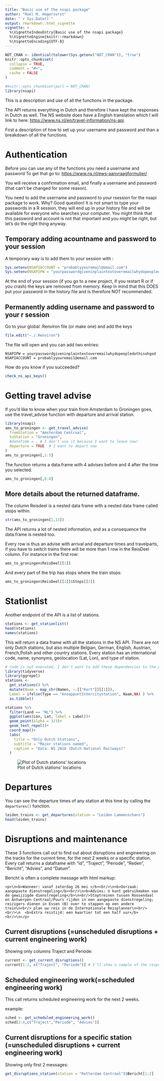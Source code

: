```yaml
---
title: "Basic use of the nsapi package"
author: "Roel M. Hogervorst"
date: "`r Sys.Date()`"
output: rmarkdown::html_vignette
vignette: >
  %\VignetteIndexEntry{Basic use of the nsapi package}
  %\VignetteEngine{knitr::rmarkdown}
  %\VignetteEncoding{UTF-8}
---
```


```r
NOT_CRAN <- identical(tolower(Sys.getenv("NOT_CRAN")), "true")
knitr::opts_chunk$set(
  collapse = TRUE,
  comment = "#>", 
  cache = FALSE
)

#knitr::opts_chunk$set(purl = NOT_CRAN)
library(nsapi)
```


This is a description and use of all the functions in the package.

The API returns everything in Dutch and therefore I have kept the responses in Dutch as well. The NS website does have a English translation which I will link to here: 
<https://www.ns.nl/en/travel-information/ns-api>.

First a description of how to set up your username and password and than a breakdown of all the functions.

# Authentication
Before you can use any of the functions you need a username and password
To get that go to: <https://www.ns.nl/ews-aanvraagformulier/>

You will receive a confirmation email, and finally a username and password (that can't be changed for some reason).

You need to add the username and password to your rsession for the nsapi package to work.
Why? Good question! It is not smart to type your passwords in a R session, they will end up in your history file and will be available for everyone who searches your computer. 
You might think that this password and account is not that important and you might be right, but let's do the right thing anyway.

## Temporary adding acountname and password to your session
A temporary way is to add them to your session with :

```r
Sys.setenv(NSAPIACCOUNT = "probablyyouremail@email.com")
Sys.setenv(NSAPIPW = "yourpasswordgiveninplaintextoveremailwhydopeopledothisohgod")
```

At the end of your session (if you go to a new project, if you restart R or if you crash) the keys are removed from memory. Keep in mind that this DOES put your password in the history file and is therefore NOT recommended. 

## Permanently adding username and password to your r session

Go to your global .Renviron file (or make one) and add the keys
```r
file.edit("~./.Renviron")
```

The file will open and you can add two entries:

```
NSAPIPW = yourpasswordgiveninplaintextoveremailwhydopeopledothisohgod
NSAPIACCOUNT = probablyyouremail@email.com
```

How do you know if you succeeded?

```r
check_ns_api_keys()
```


# Getting travel advise

If you'd like to know when your train from Amsterdam to Groningen goes,
use the travel_advise function with departure and arrival station. 

```r
library(nsapi)
ams_to_groningen <- get_travel_advise(
  fromStation = "Amsterdam Centraal",
  toStation = "Groningen",
  #dateTime = , # I don't use it because I want to leave now!
  departure = TRUE  # I want to depart now
)
ams_to_groningen[,1:5]
```

The function returns a data.frame with 4 advises before and 4 after the time you selected.

```r
ams_to_groningen[,6:8]
```

## More details about the returned dataframe.
The column Reisdeel is a nested data frame with a nested data frame called stops within. 

```r
str(ams_to_groningen[1,13])
```
 The API returns a lot of nested information, and as a consequence the data.frame is nested too.

Every row is thus an advise with arrival and departure times and travelparts,
if you have to switch trains there will be more than 1 row in the ReisDeel column.
For instance in the first row:

```r
ams_to_groningen$ReisDeel[[1]]
```

And every part of the trip has stops where the train stops:

```r
ams_to_groningen$ReisDeel[[1]]$Stops[[2]]
```

# Stationlist
Another endpoint of the API is a list of stations. 

```r
stations <- get_stationlist()
head(stations)
names(stations)
```

This will return a data frame with all the stations in the NS API.
There are not only Dutch stations, but also multiple Belgian, German, English, Austrian, French,Polish and other country stations. 
Every station has an international code, name, synonyms, geolocation (Lat, Lon), and type of station. 

```r
# code is not executed, I don't want to add these dependencies to the package
library(tidyverse)
library(ggrepel)
stations <- 
  get_stations() %>% 
  mutate(Naam = map_chr(Namen, ~.[["Kort"]][[1]]),
  Label = ifelse(Type == "knooppuntIntercitystation", Naam,NA) ) %>% 
  as.tibble() 

stations %>% 
  filter(Land == "NL") %>% 
  ggplot(aes(Lon, Lat, label = Label))+ 
  geom_point(alpha = 1/3)+
  geom_text_repel()+
  coord_map()+
  labs(
    title = "Only Dutch Stations",
    subtitle = "Major stations named",
    caption = "Data: NS 2018 (Dutch National Railways)"
  )
```

![Plot of Dutch stations' locations](../man/figures/Dutch_stations.png)


# Departures

You can see the departure times of any station at this time by calling the `departures()` function. 

```r
leiden_trains <- get_departures(station = "Leiden Lammenschans")
head(leiden_trains)

```


# Disruptions and maintenance

These 3 functions call out to find out about disruptions and engineering on the tracks for the current time, for the next 2 weeks or a specific station.
Every call returns a dataframe with "id", "Traject", "Periode", "Reden", "Bericht", "Advies", and "Datum". 

Bericht is often a complete message with html markup:

```
<p>\n<b>Wanneer: vanaf zaterdag 26 mei </b><br/>\n<b>Oorzaak: aangepaste dienstregeling</b><br/>\n<b>Advies: U kunt gebruikmaken van de gewijzigde dienstregeling</b>\n<br/>Stoptreinen tussen Roosendaal en Antwerpen Centraal/Puurs rijden in een aangepaste dienstregeling; reizigers dienen in Essen (B) over te stappen op een andere trein\n<br/> plan uw reis in de Internationale Reisplanner\n<br/> <br/>\n  <b>Extra reistijd: een kwartier tot een half uur</b><br/>\n</p>
```

## Current disruptions  (=unscheduled disruptions + current engineering work)

Showing only columns Traject and Periode:

```r
current <- get_current_disruptions()
current[1:2, c("Traject", "Periode")] # I'll show a sample of the responses
```
## Scheduled engineering work(=scheduled engineering work) 
This call returns scheduled engineering work for the next 2 weeks.

example:
```r
sched <- get_scheduled_engineering_work()
sched[2:4,c("Traject","Periode", "Advies")]
```

## Current disruptions for a specific station (=unscheduled disruptions + current engineering work)

Showing only first 2 messages:

```r
get_disruptions_station(station = "Rotterdam Centraal")$Bericht[1:2]
```

